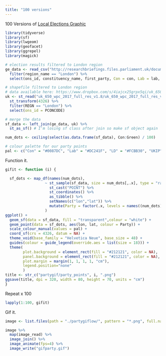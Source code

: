 ```yaml
---
title: "100 versions"
---
```


100 Versions of [Local Elections Graphic](https://ryanpeek.github.io/2016-10-19-animated-gif_maps_in_R/)

```r
library(tidyverse)
library(sf)
library(lwgeom)
library(geofacet)
library(ggrepel)
library(magick)
```

```r
# election results filtered to London region
ge_data <- read_csv("http://researchbriefings.files.parliament.uk/documents/CBP-7979/HoC-GE2017-constituency-results.csv") %>% 
  filter(region_name == "London") %>% 
  select(ons_id, constituency_name, first_party, Con = con, Lab = lab, LD = ld, UKIP = ukip, Green = green)

# shapefile filtered to London region
# data available here: https://www.dropbox.com/s/4iajcx25grpx5qi/uk_650_wpc_2017_full_res_v1.8.zip?dl=0
uk <- st_read("uk_650_wpc_2017_full_res_v1.8/uk_650_wpc_2017_full_res_v1.8.shp", stringsAsFactors = FALSE, quiet = TRUE) %>% 
  st_transform(4326) %>% 
  filter(REGN == "London") %>% 
  select(ons_id = PCONCODE)

# merge the data
sf_data <- left_join(ge_data, uk) %>% 
  st_as_sf() # I'm losing sf class after join so make sf object again

num_dots <- ceiling(select(as.data.frame(sf_data), Con:Green) / 100)

# colour palette for our party points
pal <- c("Con" = "#0087DC", "Lab" = "#DC241F", "LD" = "#FCBB30", "UKIP" = "#70147A", "Green" = "#78B943")
```

Function it.

```r
gifit <- function (i) {

  sf_dots <- map_df(names(num_dots), 
                  ~ st_sample(sf_data, size = num_dots[,.x], type = "random") %>%
                    st_cast("POINT") %>%
                    st_coordinates() %>%
                    as_tibble() %>%
                    setNames(c("lon","lat")) %>%
                    mutate(Party = factor(.x, levels = names((num_dots))))
                  )
ggplot() +
  geom_sf(data = sf_data, fill = "transparent",colour = "white") +
  geom_point(data = sf_dots, aes(lon, lat, colour = Party)) +
  scale_colour_manual(values = pal) +
  coord_sf(crs = 4326, datum = NA) +
  theme_void(base_family = "Helvetica Neue", base_size = 48) +
  guides(colour = guide_legend(override.aes = list(size = 18))) +
  theme(
        plot.background = element_rect(fill = "#212121", color = NA), 
        panel.background = element_rect(fill = "#212121", color = NA),
        plot.margin = margin(1, 1, 1, 1, "cm"),
        legend.position="none"
        )
title <- str_c("partygif/party_points", i, ".png")
ggsave(title, dpi = 320, width = 80, height = 70, units = "cm")
}
```

Repeat x 100

```r
lapply(1:100, gifit)
```

Gif it.

```r
image <- list.files(path = "./partygiflow/", pattern = "*.png", full.names = T) 

image %>% 
  map(image_read) %>%
  image_join() %>%
  image_animate(fps=4) %>%
  image_write("gifparty.gif")
```
